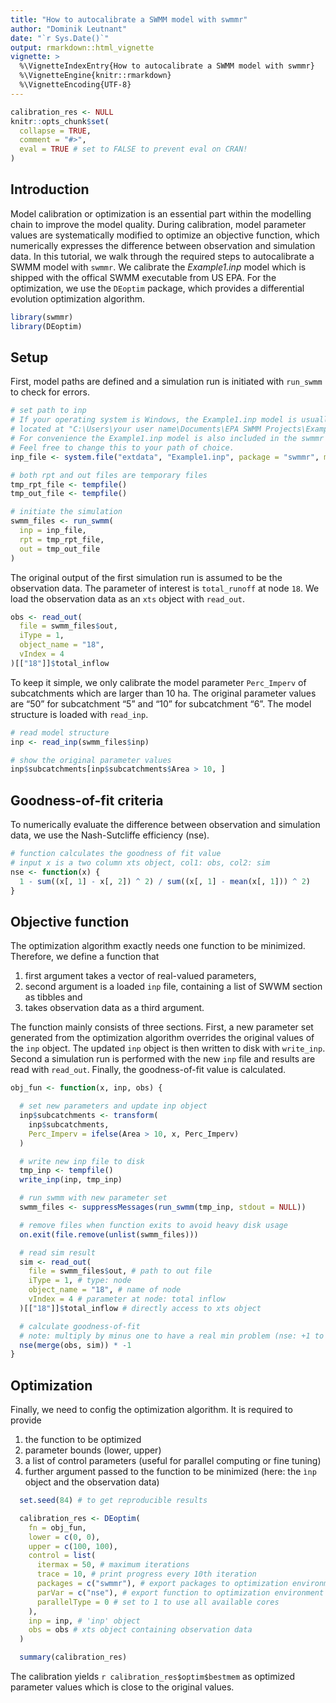 ```yaml
---
title: "How to autocalibrate a SWMM model with swmmr"
author: "Dominik Leutnant"
date: "`r Sys.Date()`"
output: rmarkdown::html_vignette
vignette: >
  %\VignetteIndexEntry{How to autocalibrate a SWMM model with swmmr}
  %\VignetteEngine{knitr::rmarkdown}
  %\VignetteEncoding{UTF-8}
---
```


```r
calibration_res <- NULL
knitr::opts_chunk$set(
  collapse = TRUE,
  comment = "#>", 
  eval = TRUE # set to FALSE to prevent eval on CRAN!
)
```

## Introduction
Model calibration or optimization is an essential part within the modelling chain 
to improve the model quality. During calibration, model parameter values are 
systematically modified to optimize an objective function, which numerically 
expresses the difference between observation and simulation data. In this 
tutorial, we walk through the required steps to autocalibrate a SWMM 
model with `swmmr`. We calibrate the _Example1.inp_ model which is shipped with the
offical SWMM executable from US EPA. For the optimization, we use the `DEoptim`
package, which provides a differential evolution optimization algorithm.

```r
library(swmmr)
library(DEoptim)
```

## Setup
First, model paths are defined and a simulation run is initiated with `run_swmm`
to check for errors.

```r
# set path to inp
# If your operating system is Windows, the Example1.inp model is usually 
# located at "C:\Users\your user name\Documents\EPA SWMM Projects\Examples".
# For convenience the Example1.inp model is also included in the swmmr package.
# Feel free to change this to your path of choice.
inp_file <- system.file("extdata", "Example1.inp", package = "swmmr", mustWork = TRUE)

# both rpt and out files are temporary files
tmp_rpt_file <- tempfile()
tmp_out_file <- tempfile()

# initiate the simulation
swmm_files <- run_swmm(
  inp = inp_file,
  rpt = tmp_rpt_file,
  out = tmp_out_file
)
```

The original output of the first simulation run is assumed to be the observation 
data. The parameter of interest is `total_runoff` at node `18`. We load the 
observation data as an `xts` object with `read_out`.

```r
obs <- read_out(
  file = swmm_files$out,
  iType = 1,
  object_name = "18",
  vIndex = 4
)[["18"]]$total_inflow
```

To keep it simple, we only calibrate the model parameter `Perc_Imperv` of 
subcatchments which are larger than 10 ha. The original parameter values are 
"50" for subcatchment "5" and "10" for subcatchment "6". The model structure is 
loaded with `read_inp`.

```r
# read model structure
inp <- read_inp(swmm_files$inp) 

# show the original parameter values
inp$subcatchments[inp$subcatchments$Area > 10, ]

```

## Goodness-of-fit criteria
To numerically evaluate the difference between observation and simulation data, 
we use the Nash-Sutcliffe efficiency (nse).
```r
# function calculates the goodness of fit value
# input x is a two column xts object, col1: obs, col2: sim
nse <- function(x) {
  1 - sum((x[, 1] - x[, 2]) ^ 2) / sum((x[, 1] - mean(x[, 1])) ^ 2)
}
```

## Objective function
The optimization algorithm exactly needs one function to be minimized.
Therefore, we define a function that

1. first argument takes a vector of real-valued parameters, 
2. second argument is a loaded `inp` file, containing a list of SWWM section
as tibbles and
3. takes observation data as a third argument.

The function mainly consists of three sections. First, a new parameter set 
generated from the optimization algorithm overrides the original values of the 
`inp` object. The updated `inp` object is then written to disk with `write_inp`.
Second a simulation run is performed with the new `inp` file and results 
are read with `read_out`. Finally, the goodness-of-fit value is calculated.

```r
obj_fun <- function(x, inp, obs) {

  # set new parameters and update inp object
  inp$subcatchments <- transform(
    inp$subcatchments,
    Perc_Imperv = ifelse(Area > 10, x, Perc_Imperv)
  )

  # write new inp file to disk
  tmp_inp <- tempfile()
  write_inp(inp, tmp_inp)

  # run swmm with new parameter set
  swmm_files <- suppressMessages(run_swmm(tmp_inp, stdout = NULL))

  # remove files when function exits to avoid heavy disk usage
  on.exit(file.remove(unlist(swmm_files)))

  # read sim result
  sim <- read_out(
    file = swmm_files$out, # path to out file
    iType = 1, # type: node
    object_name = "18", # name of node
    vIndex = 4 # parameter at node: total inflow
  )[["18"]]$total_inflow # directly access to xts object

  # calculate goodness-of-fit
  # note: multiply by minus one to have a real min problem (nse: +1 to -Inf)
  nse(merge(obs, sim)) * -1
}

```

## Optimization
Finally, we need to config the optimization algorithm. It is required to 
provide

1. the function to be optimized 
2. parameter bounds (lower, upper)
3. a list of control parameters (useful for parallel computing or fine tuning)
4. further argument passed to the function to be minimized (here: the `ìnp`
object and the observation data)

```r
  set.seed(84) # to get reproducible results

  calibration_res <- DEoptim(
    fn = obj_fun, 
    lower = c(0, 0), 
    upper = c(100, 100),
    control = list(
      itermax = 50, # maximum iterations
      trace = 10, # print progress every 10th iteration
      packages = c("swmmr"), # export packages to optimization environment
      parVar = c("nse"), # export function to optimization environment
      parallelType = 0 # set to 1 to use all available cores
    ),
    inp = inp, # 'inp' object
    obs = obs # xts object containing observation data
  )

  summary(calibration_res)
```

The calibration yields `r calibration_res$optim$bestmem` as optimized parameter
values which is close to the original values.




